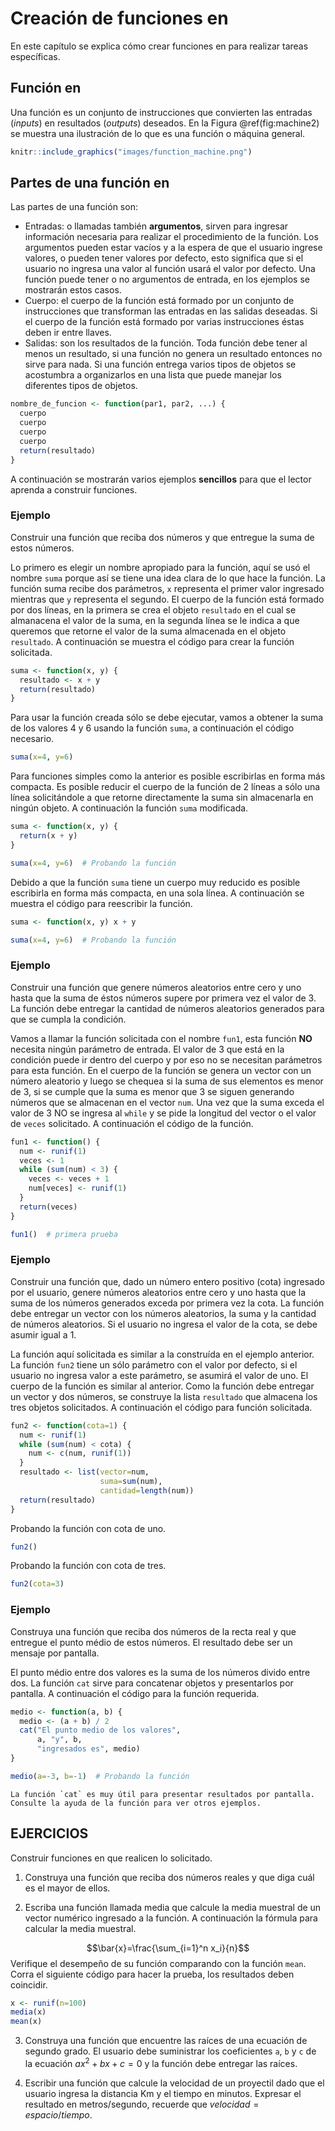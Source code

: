 # Creación de funciones en \proglang{R}

En este capítulo se explica cómo crear funciones en \proglang{R} para realizar tareas específicas.

## Función en \proglang{R} \index{función}
Una función es un conjunto de instrucciones que convierten las entradas (_inputs_) en resultados (_outputs_) deseados. En la Figura \@ref(fig:machine2) se muestra una ilustración de lo que es una función o máquina general.

```r
knitr::include_graphics("images/function_machine.png")
```

## Partes de una función en \proglang{R} \index{partes de función}
Las partes de una función son:

- Entradas: o llamadas también __argumentos__, sirven para ingresar información necesaria para realizar el procedimiento de la función. Los argumentos pueden estar vacíos y a la espera de que el usuario ingrese valores, o pueden tener valores por defecto, esto significa que si el usuario no ingresa una valor al función usará el valor por defecto. Una función puede tener o no argumentos de entrada, en los ejemplos se mostrarán estos casos.
- Cuerpo: el cuerpo de la función está formado por un conjunto de instrucciones que transforman las entradas en las salidas deseadas. Si el cuerpo de la función está formado por varias instrucciones éstas deben ir entre llaves.
- Salidas: son los resultados de la función. Toda función debe tener al menos un resultado, si una función no genera un resultado entonces no sirve para nada. Si una función entrega varios tipos de objetos se acostumbra a organizarlos en una lista que puede manejar los diferentes tipos de objetos.

```r
nombre_de_funcion <- function(par1, par2, ...) {
  cuerpo
  cuerpo
  cuerpo
  cuerpo
  return(resultado)
}
```


A continuación se mostrarán varios ejemplos __sencillos__ para que el lector aprenda a construir funciones.

### Ejemplo {-}
Construir una función que reciba dos números y que entregue la suma de estos números.

Lo primero es elegir un nombre apropiado para la función, aquí se usó el nombre `suma` porque así se tiene una idea clara de lo que hace la función. La función suma recibe dos parámetros, `x` representa el primer valor ingresado mientras que `y` representa el segundo. El cuerpo de la función está formado por dos líneas, en la primera se crea el objeto `resultado` en el cual se almanacena el valor de la suma, en la segunda línea se le indica a \proglang{R} que queremos que retorne el valor de la suma almacenada en el objeto `resultado`. A continuación se muestra el código para crear la función solicitada.

```r
suma <- function(x, y) {
  resultado <- x + y
  return(resultado)
}
```

Para usar la función creada sólo se debe ejecutar, vamos a obtener la suma de los valores 4 y 6 usando la función `suma`, a continuación el código necesario.

```r
suma(x=4, y=6)
```

Para funciones simples como la anterior es posible escribirlas en forma más compacta. Es posible reducir el cuerpo de la función de 2 líneas a sólo una línea solicitándole a \proglang{R} que retorne directamente la suma sin almacenarla en ningún objeto. A continuación la función `suma` modificada.

```r
suma <- function(x, y) {
  return(x + y)
}

suma(x=4, y=6)  # Probando la función
```

Debido a que la función `suma` tiene un cuerpo muy reducido es posible escribirla en forma más compacta, en una sola línea. A continuación se muestra el código para reescribir la función.

```r
suma <- function(x, y) x + y

suma(x=4, y=6)  # Probando la función
```

### Ejemplo {-}
Construir una función que genere números aleatorios entre cero y uno hasta que la suma de éstos números supere por primera vez el valor de 3. La función debe entregar la cantidad de números aleatorios generados para que se cumpla la condición.

Vamos a llamar la función solicitada con el nombre `fun1`, esta función __NO__ necesita ningún parámetro de entrada. El valor de 3 que está en la condición puede ir dentro del cuerpo y por eso no se necesitan parámetros para esta función. En el cuerpo de la función se genera un vector con un número aleatorio y luego se chequea si la suma de sus elementos es menor de 3, si se cumple que la suma es menor que 3 se siguen generando números que se almacenan en el vector `num`. Una vez que la suma exceda el valor de 3 NO se ingresa al `while` y se pide la longitud del vector o el valor de `veces` solicitado. A continuación el código de la función.

```r
fun1 <- function() {
  num <- runif(1)
  veces <- 1
  while (sum(num) < 3) {
    veces <- veces + 1
    num[veces] <- runif(1)
  }
  return(veces)
}

fun1()  # primera prueba
```

### Ejemplo {-}
Construir una función que, dado un número entero positivo (cota) ingresado por el usuario, genere números aleatorios entre cero y uno hasta que la suma de los números generados exceda por primera vez la cota. La función debe entregar un vector con los números aleatorios, la suma y la cantidad de números aleatorios. Si el usuario no ingresa el valor de la cota, se debe asumir igual a 1.

La función aquí solicitada es similar a la construída en el ejemplo anterior. La función `fun2` tiene un sólo parámetro con el valor por defecto, si el usuario no ingresa valor a este parámetro, se asumirá el valor de uno. El cuerpo de la función es similar al anterior. Como la función debe entregar un vector y dos números, se construye la lista `resultado` que almacena los tres objetos solicitados. A continuación el código para función solicitada.

```r
fun2 <- function(cota=1) {
  num <- runif(1)
  while (sum(num) < cota) {
    num <- c(num, runif(1))
  }
  resultado <- list(vector=num,
                    suma=sum(num),
                    cantidad=length(num))
  return(resultado)
}
```

Probando la función con cota de uno.

```r
fun2()
```

Probando la función con cota de tres.

```r
fun2(cota=3)
```

### Ejemplo {-} 
Construya una función que reciba dos números de la recta real y que entregue el punto médio de estos números. El resultado debe ser un mensaje por pantalla.

El punto médio entre dos valores es la suma de los números divido entre dos. La función `cat` sirve para concatenar objetos y presentarlos por pantalla. A continuación el código para la función requerida.

```r
medio <- function(a, b) {
  medio <- (a + b) / 2
  cat("El punto medio de los valores",
      a, "y", b,
      "ingresados es", medio)
}

medio(a=-3, b=-1)  # Probando la función
```

```block2
La función `cat` es muy útil para presentar resultados por pantalla. Consulte la ayuda de la función para ver otros ejemplos.
```

## EJERCICIOS {-}
Construir funciones en \proglang{R} que realicen lo solicitado.

1. Construya una función que reciba dos números reales y que diga cuál es el mayor de ellos.

2. Escriba una función llamada media que calcule la media muestral de un vector numérico ingresado a la función. A continuación la fórmula para calcular la media muestral.

$$\bar{x}=\frac{\sum_{i=1}^n x_i}{n}$$
Verifique el desempeño de su función comparando con la función `mean`. Corra el siguiente código para hacer la prueba, los resultados deben coincidir.
```r
x <- runif(n=100)
media(x)
mean(x)
```

3. Construya una función que encuentre las raíces de una ecuación de segundo grado. El usuario debe suministrar los coeficientes `a`, `b` y `c` de la ecuación $ax^2+bx+c=0$ y la función debe entregar las raíces.

4. Escribir una función que calcule la velocidad de un proyectil dado que el usuario ingresa la distancia  Km y el tiempo  en minutos. Expresar el resultado en metros/segundo, recuerde que $velocidad = espacio / tiempo$.



